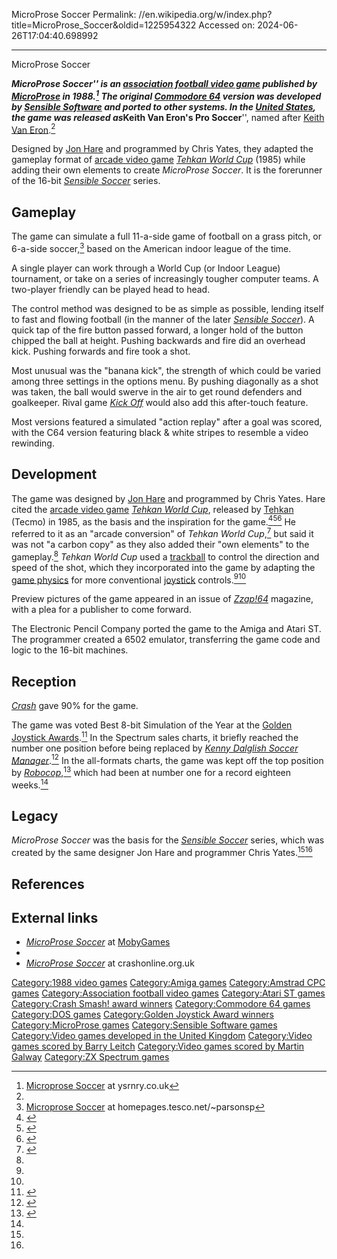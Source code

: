 MicroProse Soccer
Permalink: //en.wikipedia.org/w/index.php?title=MicroProse_Soccer&oldid=1225954322
Accessed on: 2024-06-26T17:04:40.698992



------
MicroProse Soccer
{{Infobox video game
|title=MicroProse Soccer
|image = Microprose Soccer Coverart.png
|developer = [[Sensible Software]]
|publisher = [[MicroProse]]
|designer =
|programmer = Chris Yates<ref name='rgmakingofmicroprosesoccer'>{{cite magazine |title=The Making of MicroProse Soccer|magazine=Retro Gamer|issue=226|publisher=Imagine|date=28 October 2021|page=38-41}}</ref>
|artist = [[Jon Hare]]<ref name='rgmakingofmicroprosesoccer' />
|composer = [[Martin Galway]]<ref name='rgmakingofmicroprosesoccer' />
|released = 1988
|genre = [[Sports video game|Sports]] ([[List of association football video games|association football]])
|modes = [[Single-player video game|Single-player]], [[Multiplayer|2 player]]
|platforms = [[Commodore 64]], [[Amiga]], [[Amstrad CPC]], [[Atari ST]], [[MS-DOS]], [[ZX Spectrum]]
}}

'''''MicroProse Soccer''''' is an [[List of association football video games|association football video game]] published by [[MicroProse]] in 1988.<ref>[http://www.ysrnry.co.uk/articles/microprosesoccer.htm Microprose Soccer] {{webarchive|url=https://web.archive.org/web/20071225220452/http://www.ysrnry.co.uk/articles/microprosesoccer.htm |date=2007-12-25}} at ysrnry.co.uk</ref> The original [[Commodore 64]] version was developed by [[Sensible Software]] and ported to other systems. In the [[United States]], the game was released as '''''Keith Van Eron's Pro Soccer''''', named after [[Keith Van Eron]].<ref name='rgmakingofmicroprosesoccer' />

Designed by [[Jon Hare]] and programmed by Chris Yates, they adapted the gameplay format of [[arcade video game]] ''[[Tehkan World Cup]]'' (1985) while adding their own elements to create ''MicroProse Soccer''. It is the forerunner of the 16-bit ''[[Sensible Soccer]]'' series.

== Gameplay ==
The game can simulate a full 11-a-side game of football on a grass pitch, or 6-a-side  soccer,<ref>[http://homepages.tesco.net/~parsonsp/html/microprose_soccer.html Microprose Soccer] {{webarchive|url=https://web.archive.org/web/20071222184056/http://homepages.tesco.net/~parsonsp/html/microprose_soccer.html |date=2007-12-22}} at homepages.tesco.net/~parsonsp</ref> based on the American indoor league of the time.

A single player can work through a World Cup (or Indoor League) tournament, or take on a series of increasingly tougher computer teams. A two-player friendly can be played head to head.

The control method was designed to be as simple as possible, lending itself to fast and flowing football (in the manner of the later ''[[Sensible Soccer]]''). A quick tap of the fire button passed forward, a longer hold of the button chipped the ball at height. Pushing backwards and fire did an overhead kick. Pushing forwards and fire took a shot.

Most unusual was the "banana kick", the strength of which could be varied among three settings in the options menu. By pushing diagonally as a shot was taken, the ball would swerve in the air to get round defenders and goalkeeper. Rival game ''[[Kick Off (series)|Kick Off]]'' would also add this after-touch feature.

Most versions featured a simulated "action replay" after a goal was scored, with the C64 version featuring black & white stripes to resemble a video rewinding.

==Development==
The game was designed by [[Jon Hare]] and programmed by Chris Yates. Hare cited the [[arcade video game]] ''[[Tehkan World Cup]]'', released by [[Tehkan]] (Tecmo) in 1985, as the basis and the inspiration for the game.<ref name="Retro">{{cite magazine |title=The Sensible Game: Jon Hare Reveals the Drive and Inspiration – Direct and Indirect – For the Beautiful Game That Became Sensible Soccer |magazine=[[GamesTM|Retro: The Ultimate Retro Companion from Games<sup>TM</sup>]] |date=2010 |volume=3 |publisher=[[Imagine Publishing]] |location=United Kingdom |pages=224-231 (228-9) |url=https://issuu.com/topov81/docs/retro_volume_3/228}}</ref><ref>{{cite magazine |title=In the chair with... Jon Hare |magazine=[[Retro Gamer]] |date=March 2009 |issue=61 |publisher=[[Imagine Publishing]] |location=United Kingdom |pages=62–69 |url=https://archive.org/details/retro_gamer/RetroGamer_061/page/62/mode/2up}}</ref><ref name="RG33">{{cite journal |title=Developer Lookback: Being Sensible |journal=[[Retro Gamer]] |date=January 2007 |issue=33 |pages=36–41 |url=https://archive.org/details/retro_gamer/RetroGamer_033/page/36/mode/2up}}</ref> He referred to it as an "arcade conversion" of ''Tehkan World Cup'',<ref>{{cite journal |last1=Wallström |first1=Andreas |title=Another Sensible Interview with John Hare |journal=[[Zzap!64]] |date=July 2005 |issue=108 |pages=19–21 |url=https://archive.org/details/zzapp_64_issue_108_600dpi/page/n18}}</ref> but said it was not "a carbon copy" as they also added their "own elements" to the gameplay.<ref name="Retro"/> ''Tehkan World Cup'' used a [[trackball]] to control the direction and speed of the shot, which they incorporated into the game by adapting the [[game physics]] for more conventional [[joystick]] controls.<ref name="Retro"/><ref name="RG33"/>

Preview pictures of the game appeared in an issue of ''[[Zzap!64]]'' magazine, with a plea for a publisher to come forward.{{Citation needed|date=March 2020}}

The Electronic Pencil Company ported the game to the Amiga and Atari ST. The programmer created a 6502 emulator, transferring the game code and logic to the 16-bit machines.{{Citation needed|date=March 2020}}

==Reception==
{{Video game reviews
| YSinclair = 82%<ref>{{cite web |url=http://www.ysrnry.co.uk/articles/microprosesoccer.htm |title=Archived copy |access-date=2007-11-24 |url-status=dead |archive-url=https://web.archive.org/web/20071225220452/http://www.ysrnry.co.uk/articles/microprosesoccer.htm |archive-date=2007-12-25}}</ref>
| CRASH = 90%<ref>{{Cite web|url=http://live.worldofspectrum.org/infoseek/magazines/crash/65|title=World of Spectrum - Crash-65|website=World of Spectrum}}</ref>
| SUser = 75%<ref>{{Cite web|url=http://live.worldofspectrum.org/infoseek/magazines/sinclair-user/87|title=World of Spectrum - Sinclair User-87|website=World of Spectrum}}</ref>
| rev1 = ''[[Zzap!64]]''
| rev1Score = 97%<ref>{{Cite web|url=http://www.zzap64.co.uk/zzap100/100thspec5.html|title=Zzap!64 100th Issue Pull-Out Special Page 5|website=www.zzap64.co.uk}}</ref>
| award1Pub = ''Zzap!64''
| award1 = Gold Medal
| award2Pub = ''Crash''
| award2 = Crash Smash
}}
''[[Crash (magazine)|Crash]]'' gave 90% for the game.

The game was voted Best 8-bit Simulation of the Year at the [[Golden Joystick Awards]].<ref>{{Cite web|url=http://live.worldofspectrum.org/infoseek/magazines/computer--video-games/92|title=World of Spectrum - Computer & Video Games-92|website=World of Spectrum}}</ref> In the Spectrum sales charts, it briefly reached the number one position before being replaced by ''[[Kenny Dalglish Soccer Manager]]''.<ref name='sinclairuser0989'>{{cite magazine |title=Full Price 20|magazine=Sinclair User|issue=90|publisher=EMAP|date=18 August 1989|page=42|url=https://spectrumcomputing.co.uk/page.php?issue_id=90&page=42|access-date=15 January 2022}}</ref> In the all-formats charts, the game was kept off the top position by ''[[RoboCop_(1988_video_game)|Robocop]]'',<ref name='nce10thJune89'>{{cite magazine |title=Top 20 Full Price Games/Robocop Blasts Chart Records|magazine=New Computer Express|issue=|publisher=Future Publishing|date=10 June 1989|page=5|url=https://archive.org/details/NH2021_New_Computer_Express_Issue031.pdf/page/n3/mode/2up|access-date=15 January 2022}}</ref> which had been at number one for a record eighteen weeks.<ref name='nce10thJune89' />

==Legacy==
''MicroProse Soccer'' was the basis for the ''[[Sensible Soccer]]'' series, which was created by the same designer Jon Hare and programmer Chris Yates.<ref name="Retro"/><ref name="RG33"/>

== References ==
{{reflist}}

== External links ==
* [https://www.mobygames.com/game/keith-van-erons-pro-soccer ''MicroProse Soccer''] at [[MobyGames]]
* {{abime|id=2467}}
* [http://www.crashonline.org.uk/65/mpsoccer.htm ''MicroProse Soccer''] at crashonline.org.uk

{{Sensible Software}}

[[Category:1988 video games]]
[[Category:Amiga games]]
[[Category:Amstrad CPC games]]
[[Category:Association football video games]]
[[Category:Atari ST games]]
[[Category:Crash Smash! award winners]]
[[Category:Commodore 64 games]]
[[Category:DOS games]]
[[Category:Golden Joystick Award winners]]
[[Category:MicroProse games]]
[[Category:Sensible Software games]]
[[Category:Video games developed in the United Kingdom]]
[[Category:Video games scored by Barry Leitch]]
[[Category:Video games scored by Martin Galway]]
[[Category:ZX Spectrum games]]